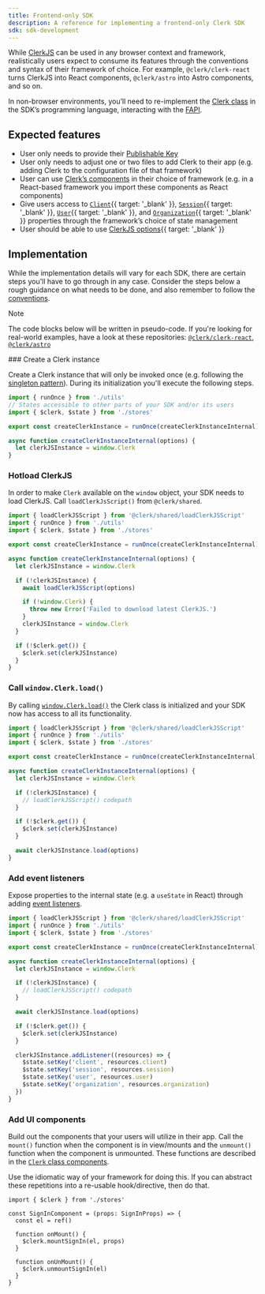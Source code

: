 ```yaml
---
title: Frontend-only SDK
description: A reference for implementing a frontend-only Clerk SDK
sdk: sdk-development
---
```


While [ClerkJS](/docs/references/javascript/overview) can be used in any browser context and framework, realistically users expect to consume its features through the conventions and syntax of their framework of choice. For example, `@clerk/clerk-react` turns ClerkJS into React components, `@clerk/astro` into Astro components, and so on.

In non-browser environments, you’ll need to re-implement the [Clerk class](/docs/references/javascript/clerk) in the SDK’s programming language, interacting with the [FAPI](/docs/references/sdk/terminology).

## Expected features

- User only needs to provide their [Publishable Key](/docs/references/sdk/terminology)
- User only needs to adjust one or two files to add Clerk to their app (e.g. adding Clerk to the configuration file of that framework)
- User can use [Clerk’s components](/docs/components/overview) in their choice of framework (e.g. in a React-based framework you import these components as React components)
- Give users access to [`Client`](/docs/references/javascript/client){{ target: '_blank' }}, [`Session`](/docs/references/javascript/session){{ target: '_blank' }}, [`User`](/docs/references/javascript/user){{ target: '_blank' }}, and [`Organization`](/docs/references/javascript/organization){{ target: '_blank' }} properties through the framework’s choice of state management
- User should be able to use [ClerkJS options](/docs/references/javascript/clerk#clerk-options){{ target: '_blank' }}

## Implementation

While the implementation details will vary for each SDK, there are certain steps you'll have to go through in any case. Consider the steps below a rough guidance on what needs to be done, and also remember to follow the [conventions](/docs/references/sdk/conventions).

> [!NOTE]
> The code blocks below will be written in pseudo-code. If you're looking for real-world examples, have a look at these repositories: [`@clerk/clerk-react`](https://github.com/clerk/javascript/tree/main/packages/react), [`@clerk/astro`](https://github.com/clerk/javascript/tree/main/packages/astro)

<Steps>
  ### Create a Clerk instance

  Create a Clerk instance that will only be invoked once (e.g. following the [singleton pattern](https://www.patterns.dev/vanilla/singleton-pattern/)). During its initialization you'll execute the following steps.

  ```ts {{ mark: [5], filename: 'create-clerk-instance.ts' }}
  import { runOnce } from './utils'
  // States accessible to other parts of your SDK and/or its users
  import { $clerk, $state } from './stores'

  export const createClerkInstance = runOnce(createClerkInstanceInternal)

  async function createClerkInstanceInternal(options) {
    let clerkJSInstance = window.Clerk
  }
  ```

  ### Hotload ClerkJS

  In order to make `Clerk` available on the `window` object, your SDK needs to load ClerkJS. Call `loadClerkJsScript()` from `@clerk/shared`.

  ```ts {{ mark: [1, [10, 17]], filename: 'create-clerk-instance.ts' }}
  import { loadClerkJSScript } from '@clerk/shared/loadClerkJSScript'
  import { runOnce } from './utils'
  import { $clerk, $state } from './stores'

  export const createClerkInstance = runOnce(createClerkInstanceInternal)

  async function createClerkInstanceInternal(options) {
    let clerkJSInstance = window.Clerk

    if (!clerkJSInstance) {
      await loadClerkJSScript(options)

      if (!window.Clerk) {
        throw new Error('Failed to download latest ClerkJS.')
      }
      clerkJSInstance = window.Clerk
    }

    if (!$clerk.get()) {
      $clerk.set(clerkJSInstance)
    }
  }
  ```

  ### Call `window.Clerk.load()`

  By calling [`window.Clerk.load()`](/docs/references/javascript/clerk#load) the Clerk class is initialized and your SDK now has access to all its functionality.

  ```ts {{ mark: [18], filename: 'create-clerk-instance.ts' }}
  import { loadClerkJSScript } from '@clerk/shared/loadClerkJSScript'
  import { runOnce } from './utils'
  import { $clerk, $state } from './stores'

  export const createClerkInstance = runOnce(createClerkInstanceInternal)

  async function createClerkInstanceInternal(options) {
    let clerkJSInstance = window.Clerk

    if (!clerkJSInstance) {
      // loadClerkJSScript() codepath
    }

    if (!$clerk.get()) {
      $clerk.set(clerkJSInstance)
    }

    await clerkJSInstance.load(options)
  }
  ```

  ### Add event listeners

  Expose properties to the internal state (e.g. a `useState` in React) through adding [event listeners](/docs/references/javascript/clerk#add-listener).

  ```ts {{ mark: [[20, 27]], filename: 'create-clerk-instance.ts' }}
  import { loadClerkJSScript } from '@clerk/shared/loadClerkJSScript'
  import { runOnce } from './utils'
  import { $clerk, $state } from './stores'

  export const createClerkInstance = runOnce(createClerkInstanceInternal)

  async function createClerkInstanceInternal(options) {
    let clerkJSInstance = window.Clerk

    if (!clerkJSInstance) {
      // loadClerkJSScript() codepath
    }

    await clerkJSInstance.load(options)

    if (!$clerk.get()) {
      $clerk.set(clerkJSInstance)
    }

    clerkJSInstance.addListener((resources) => {
      $state.setKey('client', resources.client)
      $state.setKey('session', resources.session)
      $state.setKey('user', resources.user)
      $state.setKey('organization', resources.organization)
    })
  }
  ```

  ### Add UI components

  Build out the components that your users will utilize in their app. Call the `mount()` function when the component is in view/mounts and the `unmount()` function when the component is unmounted. These functions are described in the [`Clerk` class components](/docs/references/javascript/clerk#components).

  Use the idiomatic way of your framework for doing this. If you can abstract these repetitions into a re-usable hook/directive, then do that.

  ```tsx {{ filename: 'SignIn.tsx' }}
  import { $clerk } from './stores'

  const SignInComponent = (props: SignInProps) => {
    const el = ref()

    function onMount() {
      $clerk.mountSignIn(el, props)
    }

    function onUnMount() {
      $clerk.unmountSignIn(el)
    }
  }
  ```
</Steps>
